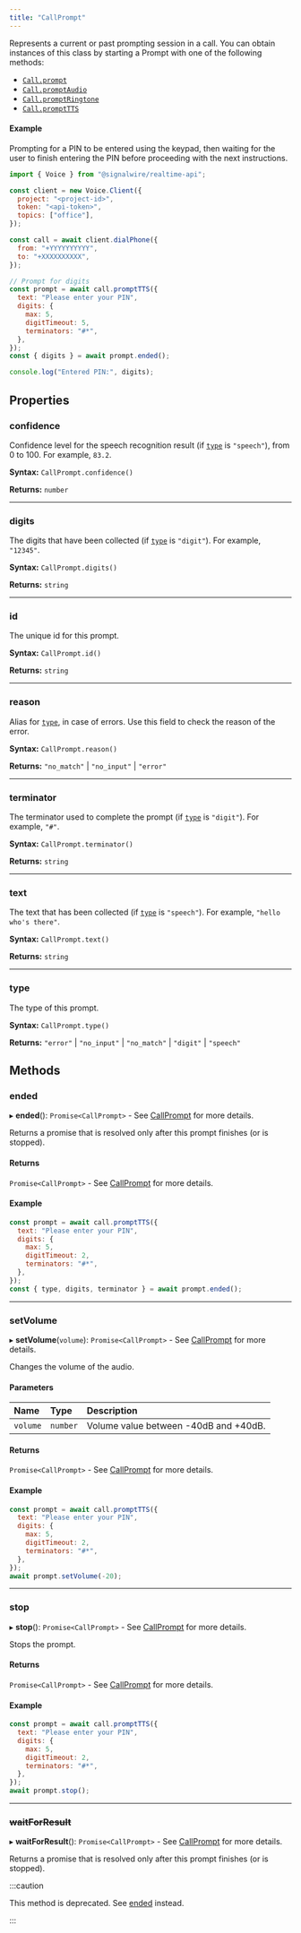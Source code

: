 ---
title: "CallPrompt"
---

Represents a current or past prompting session in a call. You can obtain instances of this class by starting a Prompt with one of the following methods:

- [`Call.prompt`](./voice-call.mdx#prompt)
- [`Call.promptAudio`](./voice-call.mdx#promptaudio)
- [`Call.promptRingtone`](./voice-call.mdx#promptringtone)
- [`Call.promptTTS`](./voice-call.mdx#prompttts)

#### Example

Prompting for a PIN to be entered using the keypad, then waiting for the user to
finish entering the PIN before proceeding with the next instructions.

```js
import { Voice } from "@signalwire/realtime-api";

const client = new Voice.Client({
  project: "<project-id>",
  token: "<api-token>",
  topics: ["office"],
});

const call = await client.dialPhone({
  from: "+YYYYYYYYYY",
  to: "+XXXXXXXXXX",
});

// Prompt for digits
const prompt = await call.promptTTS({
  text: "Please enter your PIN",
  digits: {
    max: 5,
    digitTimeout: 5,
    terminators: "#*",
  },
});
const { digits } = await prompt.ended();

console.log("Entered PIN:", digits);
```

## Properties

### confidence

Confidence level for the speech recognition result (if [`type`](#type) is `"speech"`), from 0 to 100. For example, `83.2`.

**Syntax:** `CallPrompt.confidence()`

**Returns:** `number`

---

### digits

The digits that have been collected (if [`type`](#type) is `"digit"`). For example, `"12345"`.

**Syntax:** `CallPrompt.digits()`

**Returns:** `string`

---

### id

The unique id for this prompt.

**Syntax:** `CallPrompt.id()`

**Returns:** `string`

---

### reason

Alias for [`type`](#type), in case of errors. Use this field to check the reason of the error.

**Syntax:** `CallPrompt.reason()`

**Returns:** `"no_match"` | `"no_input"` | `"error"`

---

### terminator

The terminator used to complete the prompt (if [`type`](#type) is `"digit"`). For example, `"#"`.

**Syntax:** `CallPrompt.terminator()`

**Returns:** `string`

---

### text

The text that has been collected (if [`type`](#type) is `"speech"`). For example, `"hello who's there"`.

**Syntax:** `CallPrompt.text()`

**Returns:** `string`

---

### type

The type of this prompt.

**Syntax:** `CallPrompt.type()`

**Returns:** `"error"` | `"no_input"` | `"no_match"` | `"digit"` | `"speech"`




## Methods

### ended

▸ **ended**(): `Promise<CallPrompt>` - See [CallPrompt](./callprompt.mdx) for more details.

Returns a promise that is resolved only after this prompt finishes (or is stopped).

#### Returns

`Promise<CallPrompt>` - See [CallPrompt](./callprompt.mdx) for more details.

#### Example

```js
const prompt = await call.promptTTS({
  text: "Please enter your PIN",
  digits: {
    max: 5,
    digitTimeout: 2,
    terminators: "#*",
  },
});
const { type, digits, terminator } = await prompt.ended();
```

---

### setVolume

▸ **setVolume**(`volume`): `Promise<CallPrompt>` - See [CallPrompt](./callprompt.mdx) for more details.

Changes the volume of the audio.

#### Parameters

| Name     | Type     | Description                           |
|:---------|:---------|:--------------------------------------|
| `volume` | `number` | Volume value between -40dB and +40dB. |

#### Returns

`Promise<CallPrompt>` - See [CallPrompt](./callprompt.mdx) for more details.

#### Example

```js
const prompt = await call.promptTTS({
  text: "Please enter your PIN",
  digits: {
    max: 5,
    digitTimeout: 2,
    terminators: "#*",
  },
});
await prompt.setVolume(-20);
```

---

### stop

▸ **stop**(): `Promise<CallPrompt>` - See [CallPrompt](./callprompt.mdx) for more details.

Stops the prompt.

#### Returns

`Promise<CallPrompt>` - See [CallPrompt](./callprompt.mdx) for more details.

#### Example

```js
const prompt = await call.promptTTS({
  text: "Please enter your PIN",
  digits: {
    max: 5,
    digitTimeout: 2,
    terminators: "#*",
  },
});
await prompt.stop();
```

---

### ~~waitForResult~~

▸ **waitForResult**(): `Promise<CallPrompt>` - See [CallPrompt](./callprompt.mdx) for more details.

Returns a promise that is resolved only after this prompt finishes (or is stopped).

:::caution

This method is deprecated. See [ended](#ended) instead.

:::
